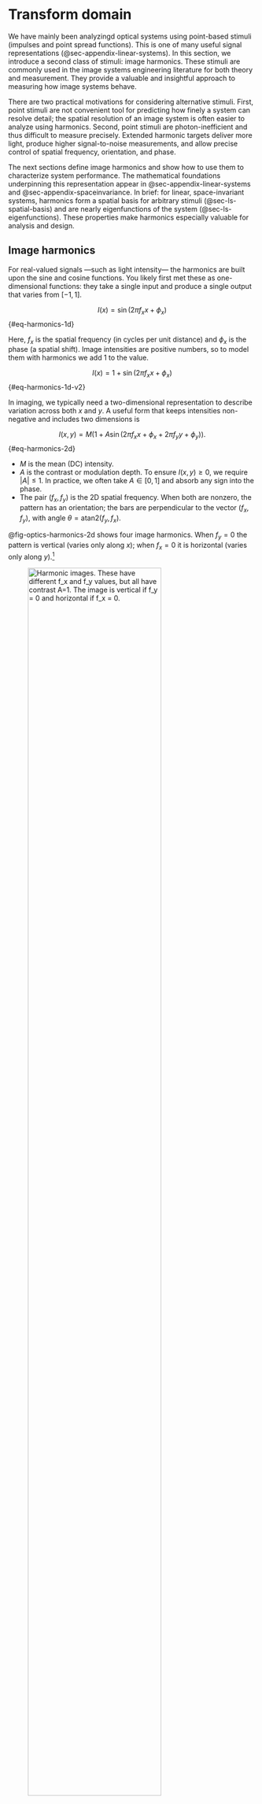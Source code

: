 # Transform domain {#sec-optics-linear-harmonics}
We have mainly been analyzingd optical systems using point-based stimuli (impulses and point spread functions). This is one of many useful signal representations (@sec-appendix-linear-systems). In this section, we introduce a second class of stimuli: image harmonics. These stimuli are commonly used in the image systems engineering literature for both theory and measurement. They provide a valuable and insightful approach to measuring how image systems behave.

There are two practical motivations for considering alternative stimuli. First, point stimuli are not convenient tool for predicting how finely a system can resolve detail; the spatial resolution of an image system is often easier to analyze using harmonics. Second, point stimuli are photon-inefficient and thus difficult to measure precisely. Extended harmonic targets deliver more light, produce higher signal-to-noise measurements, and allow precise control of spatial frequency, orientation, and phase.

The next sections define image harmonics and show how to use them to characterize system performance. The mathematical foundations underpinning this representation appear in @sec-appendix-linear-systems and @sec-appendix-spaceinvariance. In brief: for linear, space-invariant systems, harmonics form a spatial basis for arbitrary stimuli (@sec-ls-spatial-basis) and are nearly eigenfunctions of the system (@sec-ls-eigenfunctions). These properties make harmonics especially valuable for analysis and design.

## Image harmonics {#sec-optics-harmonics}
For real-valued signals —such as light intensity— the harmonics are built upon the sine and cosine functions. You likely first met these as one-dimensional functions: they take a single input and produce a single output that varies from $[-1,1]$.

$$
I(x) = \sin(2\pi f_x x + \phi_x)
$${#eq-harmonics-1d}

Here, $f_x$ is the spatial frequency (in cycles per unit distance) and $\phi_x$ is the phase (a spatial shift).  Image intensities are positive numbers, so to model them with harmonics we add $1$ to the value.

$$
I(x) = 1 + \sin(2\pi f_x x + \phi_x)
$${#eq-harmonics-1d-v2}

In imaging, we typically need a two-dimensional representation to describe variation across both $x$ and $y$. A useful form that keeps intensities non-negative and includes two dimensions is

$$
I(x,y) = M\big(1 + A \sin(2\pi f_x x + \phi_x + 2\pi f_y y + \phi_y)\big).
$${#eq-harmonics-2d}

- $M$ is the mean (DC) intensity.
- $A$ is the contrast or modulation depth. To ensure $I(x,y) \ge 0$, we require $|A| \le 1$. In practice, we often take $A \in [0,1]$ and absorb any sign into the phase.
- The pair $(f_x, f_y)$ is the 2D spatial frequency. When both are nonzero, the pattern has an orientation; the bars are perpendicular to the vector $(f_x, f_y)$, with angle $\theta = \mathrm{atan2}(f_y, f_x)$.

@fig-optics-harmonics-2d shows four image harmonics. When $f_y = 0$ the pattern is vertical (varies only along $x$); when $f_x = 0$ it is horizontal (varies only along $y$).[^spatial-frequency]

[^spatial-frequency]: Different fields use different terminology. Vision scientists often call these spatial frequency gratings. Engineers sometimes approximate sinusoidal patterns with evenly spaced bars or lines. We use the term harmonics.

![Harmonic images. These have different $f_x$ and $f_y$ values, but all have contrast $A=1$. The image is vertical if $f_y = 0$ and horizontal if $f_x = 0$.](images/optics/optics-harmonics.png){#fig-optics-harmonics-2d width="80%"}

For many linear-systems analyses, say when the system is circularly symmetric, it is enough to consider one-dimensional harmonics by fixing $f_y = 0$. The examples in @fig-optics-harmonics-1d vary only along $x$ and illustrate different spatial frequencies $f_x$ and contrasts $A$.

![A set of one-dimensional image harmonics. They vary in $x$ with $f_y = 0$. The contrast $A$ varies from top to bottom $(1, 0.5, 0.1)$. The $x$-range is $(0,1)$, and the spatial frequencies are $f_x = (1, 2, 4, 8)$. [fise_imageHarmonics1d.m](../code/02Optics/fise_imageHarmonics1d.html){target=_blank}](images/optics/optics-harmonics-1d.png){#fig-optics-harmonics-1d width="60%"}

## Harmonics and lines {#eq-optics-harmonics-lines}
To many people it is counterintuitive that a thin line can be constructed by summing harmonics. The line is very compact, but each harmonic extends across the entire image. How can the sum of these harmonics functions result in such a localized image?

@fig-optics-reconstruction shows how the image evolves as we sum increasing numbers of harmonics: Starting with just a few, the result is broad and diffuse, but as more harmonics are added, the image becomes increasingly concentrated. The key is that the positive and negative regions of the higher frequency harmonics cancel each other out everywhere except at the center, where all the cosine terms are positive ($\cos(0)$). With enough harmonics, the sum converges to a single, sharp line.

In this example, we reconstruct a line at the center (column 65) of a 129-column image by setting all harmonic weights to $w_f = 1$. Because the target image is even symmetric, only the cosine terms are needed. The red traces in the figure show the intensity profile: as more harmonics are added, the central peak narrows and side ripples diminish. By the 64th harmonic, the line is well-formed; adding more harmonics briefly reintroduces some ringing, which disappears when the full set is included. This phenomenon is a classic result in linear systems—ask your instructor for more details!

![Summing harmonics to become a line. The panels show the sum of the first 4, 16, 64, 72, and finally all 128 harmonics. To match a single line in the middle (col=65) of this 129 column image, the weights of each harmonic are all $w_f = 1$. Because the image is even symmetric, we need to sum only the $cos()$ terms. The red traces superimposed on the images are the intensity. The central region becomes thinner and the ripples on the side are eliminated by the 64th harmonic.  They return as we keep going to f = 72, but are eliminated again at f=128.  Ask your linear systems instructor about this; s/he will like you for it.](images/optics/optics-reconstruction.png){#fig-optics-reconstruction width="100%"}

::: {.callout-note collapse="false" title="Line reconstruction: the movie"}
This movie illustrates how the sum converges as harmonics are added one by one. Initially, the harmonics are distributed across the image. As more are included, their contributions cancel everywhere except at the central position ($0$), where all are positive ($\cos(0)$). 

Adding harmonics from $f=0$ to $f=64$ produces the line; adding $f=65$ to $f=128$ introduces some ringing, which is eliminated when the sum is complete. This is a special case for even symmetric functions, where only cosines are required.

![Video showing a line reconstructed as we add harmonics (cosines) at different frequencies. I only added the contrast terms, keeping the mean the same. See [fise_harmonicsLine](../code/02Optics/fise_harmonicsLine.html){target=_blank}. ](images/optics/lineReconstruct.mp4){#fig-optics-reconstruction-movie width="40%" fig-align="center"}

:::

## Harmonic characterization {#sec-optics-characterization}
There are many reasons why people would like to describe the quality of an optical system.  Commercial vendors that sell parts may need to specify the quality and the tolerance of the quality measure.  We may want to optimize the properties of a design, using the image quality measure as a metric for the optimization.  We may wish to simulate the system and learn which signals are preserved by the optics and which are lost to image quality.

The point spread function characterizes the system using many values measured from a single stimulus. The harmonic characterization uses only two parameters, but from multiple stimuli (@fig-optics-harmonic-eigen).  For each harmonic frequency, we measure how much its amplitude is scaled, $s(\mathbf{f})$, and how much the image has been shifted $\phi(\mathbf{f})$.

![A shift invariant linear system transforms a one-dimensional image harmonic into a harmonic image of the same frequency. The output differs by a scale factor and a spatial shift (phase).  The mean levels of the input $M_i$ and output $M_o$ differ by a scale factor, as well.](images/optics/harmonics-eigen.png){#fig-optics-harmonic-eigen width=70%}

## Transfer Functions {#sec-optics-transfer-function}
For a linear, space-invariant system, the effect of the optics on any harmonic stimulus is simple: the output is also a harmonic of the same frequency, but its amplitude is scaled and its phase is shifted. There is a small collection of **transfer functions** that serve as useful, compact mathematical descriptions of this scaling and shifting across all spatial frequencies.  These transfer functions in the transform domain are all related to the functions in the space domain through the convolution theorem.  

From @sec-ls-convolution-theorem we have for an input, $i$, a point spread $h$, and an output, $g$, the convolution represents the LSI transformation
$$
g(x) = h(x) * i (x)
$$

and the transform domain this is
$$
\mathscr{F}(g) = \mathscr{F}(h) \cdot \mathscr{F}(i)
$$

### Optical Transfer Function {#sec-OTF}
The **optical transfer function (OTF)** describes the complete effect of a space-invariant optical system on an image. It is a complex-valued function that captures both the amplitude scaling and phase shift for every spatial frequency, $\mathbf{f}$. It is defined as the ratio of the Fourier Transform of the input and output

$$
\mathcal{O}(f) = \frac{\mathscr{F}\{g\}(f)}{\mathscr{F}\{i\}(f)} 
$$

The OTF is a complex function of spatial frequency 
$$
\mathcal{O}(f) = s(f) \cdot e^{-i \phi(f)}
$${#eq-otf-definition}

Here, $s(f)$ is the real-valued amplitude scaling factor, and $\phi(f)$ is the phase shift (in radians).

The OTF provides a powerful way to predict the system's output. Using the convolution theorem (@sec-ls-convolution-theorem), we can calculate the output image, $g(x,y)$, by multiplying the Fourier transform of the input image, $i(x,y)$, with the OTF and then taking the inverse Fourier transform:

$$
\begin{aligned}
g(x)             &= \mathscr{F}^{-1}\big(\mathscr{F}\{i\} \cdot \mathcal{O}(f)\big) \\
\mathscr{F}\{g\} &= \mathscr{F}\{i\} \cdot \mathcal{O}(f)
\end{aligned}
$${#eq-otf-calculation}

Just like the point spread function, the OTF completely characterizes a linear, space-invariant system. In fact, the OTF is the Fourier transform of the point spread function.

### Modulation Transfer Function {#sec-MTF}
Many times we are primarily interested in how the system affects the contrast (or modulation) of the input harmonics, without regard to the phase shift. This information is captured by the **modulation transfer function (MTF)**, $\mathcal{M}$. 

$$
\mathcal{M}(\mathbf{f}) = s(\mathbf{f})
$${#eq-MTF-defined}

The MTF is a real-valued, non-negative function. For many optical systems, particularly those with symmetric point spread functions, the phase shifts are negligible ($\delta_\mathbf{f} \approx 0$). In these common cases, the OTF is approximately equal to the MTF.

@fig-optics-harmonics-mtf illustrates the effect of the MTF. An input image with a sweep of spatial frequencies (top) is passed through an optical system. The output image (bottom) shows that the contrast of the high-frequency patterns is significantly reduced, a direct visualization of the MTF's attenuation of higher frequencies.

![A sweep frequency pattern demonstrates the MTF. The input (top) has uniform contrast across all frequencies. The output (bottom) shows reduced contrast at higher frequencies, as described by the system's MTF. This simulation is for a diffraction-limited lens with an f-number of 4 at a wavelength of 550 nm. [See fise_opticsMTF.m](../code/02Optics/fise_opticsMTF.html){target=_blank}](images/optics/harmonics-mtf.png){#fig-optics-harmonics-mtf width=90%}

### Phase Transformation Function {#sec-PTF}
It is always good to check the phase term, as well.  The phase shift (in radians) as a function of frequency is called the **phase transfer function (PTF)**, $\mathcal{P}$ and it is simply

$$
\mathcal{P}(\mathbf{f}) = \phi(\mathbf{f})
$$ {#eq-phasetransform-definition}

Putting these terms together, we have simply

$$
\mathcal{O}(\mathbf{f}) 
= \mathcal{M}(\mathbf{f}) \, e^{\,i \, \mathcal{P}(\mathbf{f})} .
$$ {#eq-otf-ptf-mtf}

## The OTF and the PSF {#sec-otf-psf}
The point spread function (PSF) and the optical transfer function (OTF) are two fundamental ways to describe a linear, space-invariant system. The PSF describes the system's response to a point input, while the OTF describes its response to harmonic inputs. There is a direct mathematical relationship between them: the OTF is the Fourier transform of the PSF.

Let $h$ represent the PSF and $\mathcal{O}$ represent the OTF. Their relationship is given by:

$$
\mathcal{O}(\mathbf{f}) = \mathcal{F}\{h(\mathbf{x})\}
$${#eq-otf-psf}

where $\mathcal{F}$ denotes the Fourier transform, $\mathbf{x}$ represents spatial position, and $\mathbf{f}$ represents spatial frequency. This simple and powerful relationship means that if you know one, you can calculate the other.

::: {.callout-note collapse=false title="Derivation: From PSF to OTF"}
We can show this relationship by considering a specific input: an impulse.

1.  **Define the Input**: Let the input image, $i(\mathbf{x})$, be a perfect impulse (a Dirac delta function, $\delta(\mathbf{x})$). An impulse is a single, infinitely bright point at the origin.

2.  **Find the Output**: By definition, the output of a linear, space-invariant system to an impulse input is its point spread function $h()$. So, for our impulse input, the output image is $o(\mathbf{x}) = h(\mathbf{x})$.

3.  **Transform to the Frequency Domain**: The Optical Transfer Function is the ratio of the Fourier transform ($\mathcal{F}$) of the output to the Fourier transform of the input.
    $$
    \mathcal{O}(\mathbf{f}) = \frac{\mathcal{F}\{o(\mathbf{x})\}}{\mathcal{F}\{i(\mathbf{x})\}}
    $$

4.  **Substitute and Simplify**: Now we substitute our specific input and output into this definition.
    - The Fourier transform of the input impulse is $\mathcal{F}\{\delta(\mathbf{x})\} = 1$.
    - The Fourier transform of the output is $\mathcal{F}\{h(\mathbf{x})\}$.

    Plugging these into the equation gives:
    $$
    \mathcal{O}(\mathbf{f}) = \frac{\mathcal{F}\{h(\mathbf{x})\}}{1} = \mathcal{F}\{h(\mathbf{x})\}
    $$
    This confirms that the OTF is the Fourier transform of the PSF, as stated in @eq-otf-psf.

:::



### Contrast Sensitivity Function {#sec-CSF}
For some systems, we cannot directly measure the output signal. The human visual system is a prime example: we can ask a person what they see, but we cannot easily measure the neural response at the retina or in the cortex. This "black box" problem is common in many fields.

A clever way to characterize such systems is to measure the input required to produce a constant, predefined output. This general approach is known by various names: "input-referred measurement" in engineering, "action spectrum" in photobiology, and "Type A" experiments in physiology (@brindley1970-book).

In vision science, this method is used to define the **contrast sensitivity function (CSF)**. To measure the CSF, an observer is shown a harmonic pattern of a specific frequency, and the contrast is adjusted until the pattern is just barely visible (at the detection threshold). This process is repeated for many different spatial frequencies.

The contrast sensitivity for a given frequency, $\mathbf{f}$, is defined as the reciprocal of the threshold contrast, $A_\mathbf{f}$:

$$
\mathrm{CSF}(\mathbf{f}) = \frac{1}{A_\mathbf{f}}
$$

For example, if a low-frequency pattern is detectable at 1% contrast ($A=0.01$), the contrast sensitivity is $1/0.01 = 100$. If a high-frequency pattern requires 10% contrast ($A=0.10$) to be seen, its sensitivity is $1/0.10 = 10$. The CSF curve plots this sensitivity across all spatial frequencies, providing a comprehensive characterization of the visual system's ability to perceive spatial detail. This same principle can be applied to characterize the end-to-end performance of a complete camera system, from optics to final processed image.

## Two-dimensional Fourier Transforms representation
There are times when we would like to visualize the amplitude of the image harmonics as a function of spatial frequency. The image in @fig-optics-otf2d is a common approach.  The spatial domain images are on the left - two different harmonics. The amplitude of the Fourier coefficients are shown on the right. The center of the image represents the mean value.  The two points, symmetric about the center, represent the amplitude of the Fourier representation.

![Pictures of 2d FFT Amplitude spectrum. [See fise_otf2d](../code/02Optics/fise_otf2d.html){target=_blank}](images/optics/otf2d.png){#fig-optics-otf2d width=70%}

The axes represent the spatial frequency range.  It is common to render the spatial frequency map with the mean ($M$) value in the middle of the image at $(0,0)$. The spatial frequencies range from $[-f_N,f_N]$, where $N$ is the number of samples. The frequency is with respect to the image size.  If the image size is $1$ degree, then $f_1$ is $1$ cycle per degree; if the image is $10$ deg, then $f_1$ is $1/10$ cycle per degree.  Because the original image is real-valued, the complex coefficients must satisfy the regularity that $F(f_x,f_y) = F^* (-f_x,-f_y)$, where $*$ is the complex conjugate.

Slow variations across the image are represented in the center of the plot.  If reduce their amplitude and compute the image, as in the middle column, the image reflects mainly the parts that are rapidly changing.  Conversely, if we retain the center part and scale away the higher frequencies, as in the rightmost column, the image is a blurry version of the original.

![The log10 amplitudes of the two-dimensional Fourier Transform coefficients are shown in the bottom row; the corresponding images are shown in the top row.[fise_otf2dFace](../code/02Optics/fise_otf2dFace.html){target=_blank}](images/optics/otf2dParts.png){#fig-optics-otf2dparts width=70%}

### High frequency fall off.


### Develop the ISO 12233 standard, relating edges and MTF50

Not sure we introduce it here or in sensors.

Maybe we illustrate it here in the abstract and then again when we get to the sensors, later.

### Spatial aliasing

Not sure we introduce it here or in sensors.

Maybe we illustrate it here in the abstract and then again when we get to the sensors, later.

### Separability 
One of the more interesting features of mathematical reasoning is the fact that there are properties present in higher dimensional analyses that have no counterpart in lower dimensions. A very simple, but important, example is the property of **separability**.  

$$
F(x,y) = f(x) g(y)
$$ {#eq-separability-definition}

:::{.callout-note title='2D Fourier Transforms' collapse='false'}
Bracewell and Goodman for introducing the 2D Fourier transform for image applications.

[Link to Google resource.](resources/history-2D-fourier-transform.html){target=_blank}

:::
